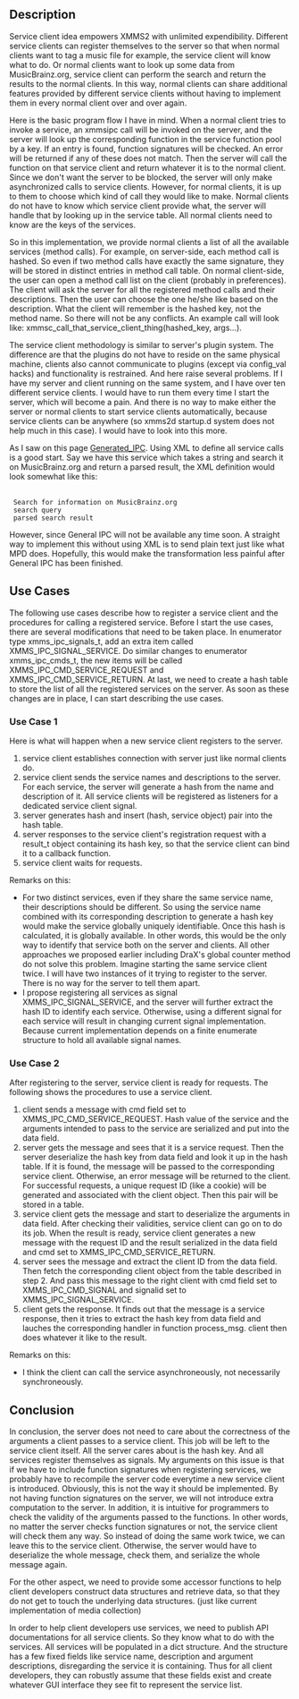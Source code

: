 ==Description==
Service client idea empowers XMMS2 with unlimited expendibility. Different
service clients can register themselves to the server so that when normal
clients want to tag a music file for example, the service client will know what
to do. Or normal clients want to look up some data from MusicBrainz.org,
service client can perform the search and return the results to the normal
clients. In this way, normal clients can share additional features provided by
different service clients without having to implement them in every normal
client over and over again.

Here is the basic program flow I have in mind. When a normal client tries to
invoke a service, an xmmsipc call will be invoked on the server, and the server
will look up the corresponding function in the service function pool by a key.
If an entry is found, function signatures will be checked. An error will be
returned if any of these does not match. Then the server will call the function
on that service client and return whatever it is to the normal client. Since we
don't want the server to be blocked, the server will only make asynchronized
calls to service clients. However, for normal clients, it is up to them to
choose which kind of call they would like to make. Normal clients do not have
to know which service client provide what, the server will handle that by
looking up in the service table. All normal clients need to know are the keys
of the services.

So in this implementation, we provide normal clients a list of all the available
services (method calls). For example, on server-side, each method call is
hashed. So even if two method calls have exactly the same signature, they will
be stored in distinct entries in method call table. On normal client-side, the
user can open a method call list on the client (probably in preferences). The
client will ask the server for all the registered method calls and their
descriptions. Then the user can choose the one he/she like based on the
description. What the client will remember is the hashed key, not the method
name. So there will not be any conflicts. An example call will look like:
xmmsc_call_that_service_client_thing(hashed_key, args...).

The service client methodology is similar to server's plugin system. The
difference are that the plugins do not have to reside on the same physical
machine, clients also cannot communicate to plugins (except via config_val
hacks) and functionality is restrained. And here raise several problems. If I
have my server and client running on the same system, and I have over ten
different service clients. I would have to run them every time I start the
server, which will become a pain. And there is no way to make either the server
or normal clients to start service clients automatically, because service
clients can be anywhere (so xmms2d startup.d system does not help much in this
case). I would have to look into this more.

As I saw on this page [[Generated_IPC]]. Using
XML to define all service calls is a good start. Say we have this service which
takes a string and search it on MusicBrainz.org and return a parsed result, the
XML definition would look somewhat like this:

 <method name="musicbrainz_search">
  <doc>Search for information on MusicBrainz.org</doc>
  <arg><GString /><doc>search query</doc></arg>
  <return><GString /><doc>parsed search result</doc></arg>
 </method>

However, since General IPC will not be available any time soon. A straight way
to implement this without using XML is to send plain text just like what MPD
does. Hopefully, this would make the transformation less painful after General
IPC has been finished.

==Use Cases==
The following use cases describe how to register a service client and the
procedures for calling a registered service. Before I start the use cases,
there are several modifications that need to be taken place. In enumerator type
xmms_ipc_signals_t, add an extra item called XMMS_IPC_SIGNAL_SERVICE. Do
similar changes to enumerator xmms_ipc_cmds_t, the new items will be called
XMMS_IPC_CMD_SERVICE_REQUEST and XMMS_IPC_CMD_SERVICE_RETURN. At last, we need
to create a hash table to store the list of all the registered services on the
server. As soon as these changes are in place, I can start describing the use
cases.

===Use Case 1===
Here is what will happen when a new service client registers to the server.
# service client establishes connection with server just like normal clients do.
# service client sends the service names and descriptions to the server. For each service, the server will generate a hash from the name and description of it. All service clients will be registered as listeners for a dedicated service client signal.
# server generates hash and insert (hash, service object) pair into the hash table.
# server responses to the service client's registration request with a result_t object containing its hash key, so that the service client can bind it to a callback function.
# service client waits for requests.

Remarks on this:
* For two distinct services, even if they share the same service name, their descriptions should be different. So using the service name combined with its corresponding description to generate a hash key would make the service globally uniquely identifiable. Once this hash is calculated, it is globally available. In other words, this would be the only way to identify that service both on the server and clients. All other approaches we proposed  earlier including DraX's global counter method do not solve this problem. Imagine starting the same service client twice. I will have two instances of it trying to register to the server. There is no way for the server to tell them apart.
* I propose registering all services as signal XMMS_IPC_SIGNAL_SERVICE, and the server will further extract the hash ID to identify each service. Otherwise, using a different signal for each service will result in changing current signal implementation. Because current implementation depends on a finite enumerate structure to hold all available signal names.

===Use Case 2===
After registering to the server, service client is ready for requests. The following shows the procedures to use a service client.
# client sends a message with cmd field set to XMMS_IPC_CMD_SERVICE_REQUEST.  Hash value of the service and the arguments intended to pass to the service are serialized and put into the data field.
# server gets the message and sees that it is a service request. Then the server deserialize the hash key from data field and look it up in the hash table. If it is found, the message will be passed to the corresponding service client. Otherwise, an error message will be returned to the client.  For successful requests, a unique request ID (like a cookie) will be generated and associated with the client object. Then this pair will be stored in a table.
# service client gets the message and start to deserialize the arguments in data field. After checking their validities, service client can go on to do its job. When the result is ready, service client generates a new message with the request ID and the result serialized in the data field and cmd set to XMMS_IPC_CMD_SERVICE_RETURN.
# server sees the message and extract the client ID from the data field. Then fetch the corresponding client object from the table described in step 2. And pass this message to the right client with cmd field set to XMMS_IPC_CMD_SIGNAL and signalid set to XMMS_IPC_SIGNAL_SERVICE.
# client gets the response. It finds out that the message is a service response, then it tries to extract the hash key from data field and lauches the corresponding handler in function process_msg. client then does whatever it like to the result.

Remarks on this:

* I think the client can call the service asynchroneously, not necessarily synchroneously.

==Conclusion==
In conclusion, the server does not need to care about the correctness of the arguments a client passes to a service client. This job will be left to the service client itself. All the server cares about is the hash key. And all
services register themselves as signals. My arguments on this issue is that if we have to include function signatures when registering services, we probably have to recompile the server code everytime a new service client is introduced.  Obviously, this is not the way it should be implemented. By not having function signatures on the server, we will not introduce extra computation to the server.  In addition, it is intuitive for programmers to check the validity of the arguments passed to the functions. In other words, no matter the server checks
function signatures or not, the service client will check them any way. So instead of doing the same work twice, we can leave this to the service client.  Otherwise, the server would have to deserialize the whole message, check them, and serialize the whole message again.

For the other aspect, we need to provide some accessor functions to help client
developers construct data structures and retrieve data, so that they do not
get to touch the underlying data structures. (just like current implementation
of media collection)

In order to help client developers use services, we need to publish API
documentations for all service clients. So they know what to do with the
services. All services will be populated in a dict structure. And the
structure has a few fixed fields like service name, description and argument
descriptions, disregarding the service it is containing. Thus for all client
developers, they can robustly assume that these fields exist and create whatever
GUI interface they see fit to represent the service list.